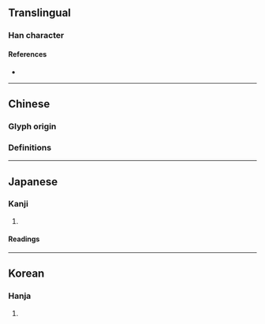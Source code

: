 {{also|傯}}
{{character info}}
==Translingual==

===Han character===
{{Han char|rn=9|rad=人|as=09|sn=11|four=2723.2|canj=OPKP|ids=⿰亻怱}}

====References====
* {{Han ref|kx=0111.250|dkj=00889|dj=0237.220|hdz=10194.030|uh=506C|ud=20588}}

----

==Chinese==

===Glyph origin===
{{Han etym}}

===Definitions===
{{zh-see|傯}}

----

==Japanese==

===Kanji===
{{ja-kanji|grade=|rs=人09}}

# {{rfdef|ja|sort=人09}}

====Readings====
{{ja-readings
|goon=す
|kanon=そう
|kun=くる-しむ}}

----

==Korean==

===Hanja===
{{ko-hanja|hangeul=총|rv=chong|mr=ch'ong}}

# {{rfdef|ko|sort=人09}}